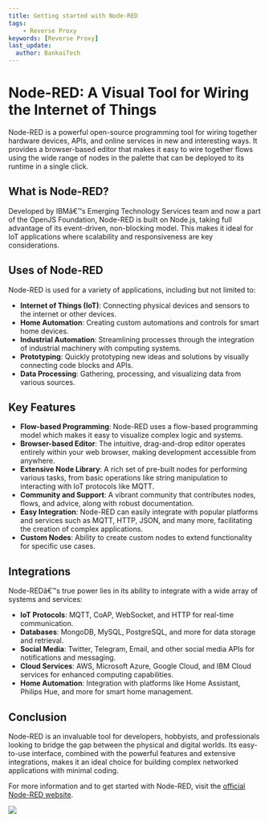 ```yaml
---
title: Getting started with Node-RED
tags:
    - Reverse Proxy
keywords: [Reverse Proxy]
last_update:
  author: BankaiTech
---
```


# Node-RED: A Visual Tool for Wiring the Internet of Things

Node-RED is a powerful open-source programming tool for wiring together hardware devices, APIs, and online services in new and interesting ways. It provides a browser-based editor that makes it easy to wire together flows using the wide range of nodes in the palette that can be deployed to its runtime in a single click.

## What is Node-RED?

Developed by IBMâ€™s Emerging Technology Services team and now a part of the OpenJS Foundation, Node-RED is built on Node.js, taking full advantage of its event-driven, non-blocking model. This makes it ideal for IoT applications where scalability and responsiveness are key considerations.

## Uses of Node-RED

Node-RED is used for a variety of applications, including but not limited to:

- **Internet of Things (IoT)**: Connecting physical devices and sensors to the internet or other devices.
- **Home Automation**: Creating custom automations and controls for smart home devices.
- **Industrial Automation**: Streamlining processes through the integration of industrial machinery with computing systems.
- **Prototyping**: Quickly prototyping new ideas and solutions by visually connecting code blocks and APIs.
- **Data Processing**: Gathering, processing, and visualizing data from various sources.

## Key Features

- **Flow-based Programming**: Node-RED uses a flow-based programming model which makes it easy to visualize complex logic and systems.
- **Browser-based Editor**: The intuitive, drag-and-drop editor operates entirely within your web browser, making development accessible from anywhere.
- **Extensive Node Library**: A rich set of pre-built nodes for performing various tasks, from basic operations like string manipulation to interacting with IoT protocols like MQTT.
- **Community and Support**: A vibrant community that contributes nodes, flows, and advice, along with robust documentation.
- **Easy Integration**: Node-RED can easily integrate with popular platforms and services such as MQTT, HTTP, JSON, and many more, facilitating the creation of complex applications.
- **Custom Nodes**: Ability to create custom nodes to extend functionality for specific use cases.

## Integrations

Node-REDâ€™s true power lies in its ability to integrate with a wide array of systems and services:

- **IoT Protocols**: MQTT, CoAP, WebSocket, and HTTP for real-time communication.
- **Databases**: MongoDB, MySQL, PostgreSQL, and more for data storage and retrieval.
- **Social Media**: Twitter, Telegram, Email, and other social media APIs for notifications and messaging.
- **Cloud Services**: AWS, Microsoft Azure, Google Cloud, and IBM Cloud services for enhanced computing capabilities.
- **Home Automation**: Integration with platforms like Home Assistant, Philips Hue, and more for smart home management.

## Conclusion

Node-RED is an invaluable tool for developers, hobbyists, and professionals looking to bridge the gap between the physical and digital worlds. Its easy-to-use interface, combined with the powerful features and extensive integrations, makes it an ideal choice for building complex networked applications with minimal coding.

For more information and to get started with Node-RED, visit the [official Node-RED website](https://nodered.org/).

<a href="https://www.buymeacoffee.com/BankaiTech"><img src="https://img.buymeacoffee.com/button-api/?text=Buy me a beer&emoji=🍺&slug=BankaiTech&button_colour=FFDD00&font_colour=000000&font_family=Cookie&outline_colour=000000&coffee_colour=ffffff" /></a>
